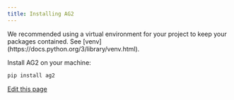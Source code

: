 ```yaml
---
title: Installing AG2
---
```

<Tip>
We recommended using a virtual environment for your project to keep your packages contained. See [venv](https://docs.python.org/3/library/venv.html).
</Tip>

Install AG2 on your machine:

```bash
pip install ag2
```

<div className="edit-url-container">
    <a className="edit-url" href="https://github.com/ag2ai/ag2/edit/main/website/docs/user-guide/basic-concepts/installing-ag2.mdx" target='_blank'><Icon icon="pen" iconType="solid" size="13px"/> Edit this page</a>
</div>
